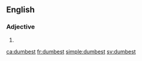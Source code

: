 ==English==

===Adjective===
{{head|en}}

# {{en-superlative of|dumb}}

[[ca:dumbest]]
[[fr:dumbest]]
[[simple:dumbest]]
[[sv:dumbest]]